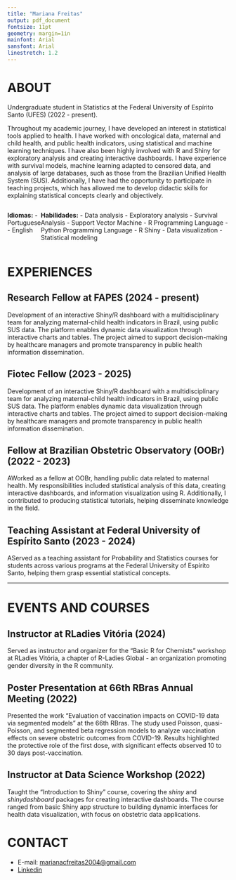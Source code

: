```yaml
---
title: "Mariana Freitas"
output: pdf_document
fontsize: 11pt
geometry: margin=1in
mainfont: Arial
sansfont: Arial
linestretch: 1.2
---
```


# ABOUT

Undergraduate student in Statistics at the Federal University of Espírito Santo (UFES) (2022 - present).

Throughout my academic journey, I have developed an interest in statistical tools applied to health. I have worked with oncological data, maternal and child health, and public health indicators, using statistical and machine learning techniques. I have also been highly involved with R and Shiny for exploratory analysis and creating interactive dashboards. I have experience with survival models, machine learning adapted to censored data, and analysis of large databases, such as those from the Brazilian Unified Health System (SUS). Additionally, I have had the opportunity to participate in teaching projects, which has allowed me to develop didactic skills for explaining statistical concepts clearly and objectively.

::: {style="display: flex; justify-content: space-between;"}
<div>

**Idiomas:** 
- Portuguese 
- English

</div>

<div>

**Habilidades:** 
- Data analysis 
- Exploratory analysis
- Survival Analysis
- Support Vector Machine 
- R Programming Language
- Python Programming Language 
- R Shiny 
- Data visualization
- Statistical modeling

</div>
:::

# EXPERIENCES

## Research Fellow at FAPES (2024 - present)

Development of an interactive Shiny/R dashboard with a multidisciplinary team for analyzing maternal-child health indicators in Brazil, using public SUS data. The platform enables dynamic data visualization through interactive charts and tables. The project aimed to support decision-making by healthcare managers and promote transparency in public health information dissemination.

## Fiotec Fellow (2023 - 2025)

Development of an interactive Shiny/R dashboard with a multidisciplinary team for analyzing maternal-child health indicators in Brazil, using public SUS data. The platform enables dynamic data visualization through interactive charts and tables. The project aimed to support decision-making by healthcare managers and promote transparency in public health information dissemination.

## Fellow at Brazilian Obstetric Observatory (OOBr) (2022 - 2023)

AWorked as a fellow at OOBr, handling public data related to maternal health. My responsibilities included statistical analysis of this data, creating interactive dashboards, and information visualization using R. Additionally, I contributed to producing statistical tutorials, helping disseminate knowledge in the field.

## Teaching Assistant at Federal University of Espírito Santo (2023 - 2024)

AServed as a teaching assistant for Probability and Statistics courses for students across various programs at the Federal University of Espírito Santo, helping them grasp essential statistical concepts.

------------------------------------------------------------------------

# EVENTS AND COURSES

## Instructor at RLadies Vitória (2024)

Served as instructor and organizer for the "Basic R for Chemists" workshop at RLadies Vitória, a chapter of R-Ladies Global - an organization promoting gender diversity in the R community.

## Poster Presentation at 66th RBras Annual Meeting (2022)

Presented the work "Evaluation of vaccination impacts on COVID-19 data via segmented models" at the 66th RBras. The study used Poisson, quasi-Poisson, and segmented beta regression models to analyze vaccination effects on severe obstetric outcomes from COVID-19. Results highlighted the protective role of the first dose, with significant effects observed 10 to 30 days post-vaccination.

## Instructor at Data Science Workshop (2022)

Taught the "Introduction to Shiny" course, covering the *shiny* and *shinydashboard* packages for creating interactive dashboards. The course ranged from basic Shiny app structure to building dynamic interfaces for health data visualization, with focus on obstetric data applications.

# CONTACT

- E-mail: [marianacfreitas2004@gmail.com](marianacfreitas2004@gmail.com)
- [Linkedin](https://www.linkedin.com/in/mariana-freitas-680b712b6/)



